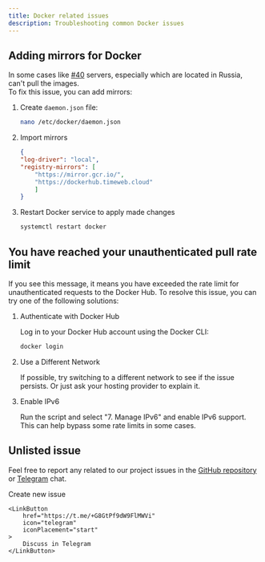 ```yaml
---
title: Docker related issues
description: Troubleshooting common Docker issues   
---
```



## Adding mirrors for Docker

In some cases like [#40](https://github.com/eGamesAPI/remnawave-reverse-proxy/issues/40) servers, especially which are located in Russia, can't pull the images.  
To fix this issue, you can add mirrors:

<Steps>

1. Create `daemon.json` file:

    ```bash
    nano /etc/docker/daemon.json
    ```

2. Import mirrors

    ```json
    {
    "log-driver": "local",
    "registry-mirrors": [
        "https://mirror.gcr.io/",
        "https://dockerhub.timeweb.cloud"
        ]
    }
    ```

3. Restart Docker service to apply made changes

    ```bash
    systemctl restart docker
    ```

</Steps>

## You have reached your unauthenticated pull rate limit

If you see this message, it means you have exceeded the rate limit for unauthenticated requests to the Docker Hub. To resolve this issue, you can try one of the following solutions:

<Steps>

1. Authenticate with Docker Hub

    Log in to your Docker Hub account using the Docker CLI:

    ```bash
    docker login
    ```

2. Use a Different Network

    If possible, try switching to a different network to see if the issue persists. Or just ask your hosting provider to explain it.

3. Enable IPv6

    Run the script and select "7. Manage IPv6" and enable IPv6 support. This can help bypass some rate limits in some cases.

</Steps>

## Unlisted issue

Feel free to report any related to our project issues in the [GitHub repository](https://github.com/eGamesAPI/remnawave-reverse-proxy/issues) or [Telegram](https://t.me/+G8GtPf9dW9FlMWVi) chat.

<div style={{ display: 'flex', flexDirection: 'row', justifyContent: 'center', gap: '1rem', textAlign: 'center' }}>
    <LinkButton
        href="https://github.com/eGamesAPI/remnawave-reverse-proxy/issues/new/choose"
        icon="add-document"
        iconPlacement="start"
    >
        Create new issue
    </LinkButton>

    <LinkButton
        href="https://t.me/+G8GtPf9dW9FlMWVi"
        icon="telegram"
        iconPlacement="start"
    >
        Discuss in Telegram
    </LinkButton>
</div>